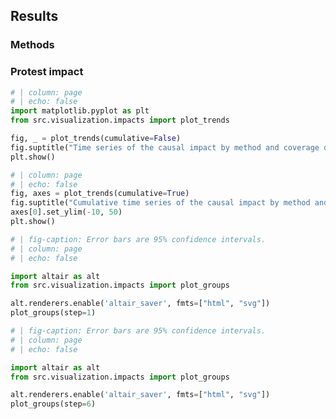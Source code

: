 ## Results

### Methods


### Protest impact

```python
# | column: page
# | echo: false
import matplotlib.pyplot as plt
from src.visualization.impacts import plot_trends

fig, _ = plot_trends(cumulative=False)
fig.suptitle("Time series of the causal impact by method and coverage dimension")
plt.show()
```

```python
# | column: page
# | echo: false
fig, axes = plot_trends(cumulative=True)
fig.suptitle("Cumulative time series of the causal impact by method and coverage dimension")
axes[0].set_ylim(-10, 50)
plt.show()
```

```python
# | fig-caption: Error bars are 95% confidence intervals.
# | column: page
# | echo: false

import altair as alt
from src.visualization.impacts import plot_groups

alt.renderers.enable('altair_saver', fmts=["html", "svg"])
plot_groups(step=1)
```

```python
# | fig-caption: Error bars are 95% confidence intervals.
# | column: page
# | echo: false

import altair as alt
from src.visualization.impacts import plot_groups

alt.renderers.enable('altair_saver', fmts=["html", "svg"])
plot_groups(step=6)
```
